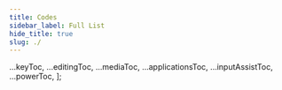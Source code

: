 ```yaml
---
title: Codes
sidebar_label: Full List
hide_title: true
slug: ./
---
```



  ...keyToc,
  ...editingToc,
  ...mediaToc,
  ...applicationsToc,
  ...inputAssistToc,
  ...powerToc,
];

<SpellingCaution />
<OsLegend />
<ToastyContainer />
<Key />
<Editing />
<Media />
<Applications />
<InputAssist />
<Power />

